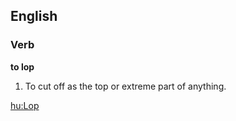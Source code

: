 ==English==

===Verb===

'''to lop'''

#To cut off as the top or extreme part of anything.

[[hu:Lop]]